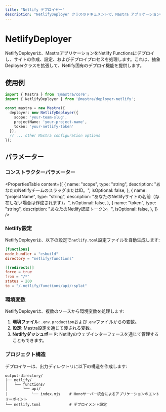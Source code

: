 ```yaml
---
title: "Netlify デプロイヤー"
description: "NetlifyDeployer クラスのドキュメントで、Mastra アプリケーションを Netlify Functions にデプロイします。"
---
```


# NetlifyDeployer

NetlifyDeployerは、MastraアプリケーションをNetlify Functionsにデプロイし、サイトの作成、設定、およびデプロイプロセスを処理します。これは、抽象Deployerクラスを拡張して、Netlify固有のデプロイ機能を提供します。

## 使用例

```typescript
import { Mastra } from '@mastra/core';
import { NetlifyDeployer } from '@mastra/deployer-netlify';

const mastra = new Mastra({
  deployer: new NetlifyDeployer({
    scope: 'your-team-slug',
    projectName: 'your-project-name',
    token: 'your-netlify-token'
  }),
  // ... other Mastra configuration options
});
```

## パラメーター

### コンストラクターパラメーター

<PropertiesTable
  content={[
    {
      name: "scope",
      type: "string",
      description: "あなたのNetlifyチームのスラッグまたはID。",
      isOptional: false,
    },
    {
      name: "projectName",
      type: "string",
      description: "あなたのNetlifyサイトの名前（存在しない場合は作成されます）。",
      isOptional: false,
    },
    {
      name: "token",
      type: "string",
      description: "あなたのNetlify認証トークン。",
      isOptional: false,
    },
  ]}
/>

### Netlify設定

NetlifyDeployerは、以下の設定で`netlify.toml`設定ファイルを自動生成します:

```toml
[functions]
node_bundler = "esbuild"            
directory = "netlify/functions"

[[redirects]]
force = true
from = "/*"
status = 200
to = "/.netlify/functions/api/:splat"
```

### 環境変数

NetlifyDeployerは、複数のソースから環境変数を処理します:

1. **環境ファイル**: `.env.production`および`.env`ファイルからの変数。
2. **設定**: Mastra設定を通じて渡される変数。
3. **Netlifyダッシュボード**: Netlifyのウェブインターフェースを通じて管理することもできます。

### プロジェクト構造

デプロイヤーは、出力ディレクトリに以下の構造を作成します:

```
output-directory/
├── netlify/
│   └── functions/
│       └── api/
│           └── index.mjs    # Honoサーバー統合によるアプリケーションのエントリーポイント
└── netlify.toml             # デプロイメント設定
```
